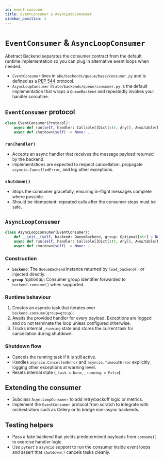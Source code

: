 ```yaml
---
id: event-consumer
title: EventConsumer & AsyncLoopConsumer
sidebar_position: 2
---
```


# `EventConsumer` & `AsyncLoopConsumer`

Abstract Backend separates the consumer contract from the default runtime implementation so you can plug in alternative event loops when needed.

- `EventConsumer` lives in `abe/backends/queue/base/consumer.py` and is defined as a [PEP 544](https://peps.python.org/pep-0544/) protocol.
- `AsyncLoopConsumer` in `abe/backends/queue/consumer.py` is the default implementation that wraps a `QueueBackend` and repeatedly invokes your handler coroutine.

## `EventConsumer` protocol

```python title="abe/backends/queue/base/consumer.py"
class EventConsumer(Protocol):
    async def run(self, handler: Callable[[Dict[str, Any]], Awaitable[None]]) -> None: ...
    async def shutdown(self) -> None: ...
```

### `run(handler)`

- Accepts an async handler that receives the message payload returned by the backend.
- Implementations are expected to respect cancellation, propagate `asyncio.CancelledError`, and log other exceptions.

### `shutdown()`

- Stops the consumer gracefully, ensuring in-flight messages complete where possible.
- Should be idempotent: repeated calls after the consumer stops must be safe.

## `AsyncLoopConsumer`

```python title="abe/backends/queue/consumer.py"
class AsyncLoopConsumer(EventConsumer):
    def __init__(self, backend: QueueBackend, group: Optional[str] = None): ...
    async def run(self, handler: Callable[[Dict[str, Any]], Awaitable[None]]) -> None: ...
    async def shutdown(self) -> None: ...
```

### Construction

- **`backend`**: The `QueueBackend` instance returned by `load_backend()` or injected directly.
- **`group`** *(optional)*: Consumer group identifier forwarded to `backend.consume()` when supported.

### Runtime behaviour

1. Creates an asyncio task that iterates over `backend.consume(group=group)`.
2. Awaits the provided handler for every payload. Exceptions are logged and do not terminate the loop unless configured otherwise.
3. Tracks internal `_running` state and stores the current task for cancellation during shutdown.

### Shutdown flow

- Cancels the running task if it is still active.
- Handles `asyncio.CancelledError` and `asyncio.TimeoutError` explicitly, logging other exceptions at warning level.
- Resets internal state (`_task = None`, `_running = False`).

## Extending the consumer

- Subclass `AsyncLoopConsumer` to add retry/backoff logic or metrics.
- Implement the `EventConsumer` protocol from scratch to integrate with orchestrators such as Celery or to bridge non-async backends.

## Testing helpers

- Pass a fake backend that yields predetermined payloads from `consume()` to exercise handler logic.
- Use `pytest`'s `asyncio` support to run the consumer inside event loops and assert that `shutdown()` cancels tasks cleanly.
